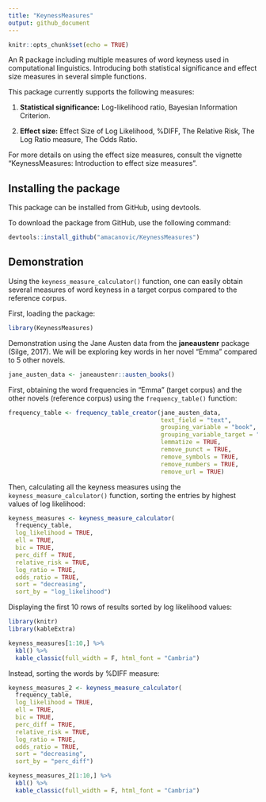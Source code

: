 ```yaml
---
title: "KeynessMeasures"
output: github_document
---
```


```r
knitr::opts_chunk$set(echo = TRUE)
```

An R package including multiple measures of word keyness used in computational
linguistics. Introducing both statistical significance and effect size
measures in several simple functions.


This package currently supports the following measures:

1.  **Statistical significance:** Log-likelihood ratio, Bayesian Information Criterion.

2.  **Effect size:** Effect Size of Log Likelihood, %DIFF, The Relative Risk,
The Log Ratio measure, The Odds Ratio.

For more details on using the effect size measures, consult the vignette 
"KeynessMeasures: Introduction to effect size measures". 

## Installing the package

This package can be installed from GitHub, using devtools. 

To download the package from GitHub, use the following command:
```r
devtools::install_github("amacanovic/KeynessMeasures")
```

## Demonstration

Using the `keyness_measure_calculator()` function, one can easily obtain
several measures of word keyness in a target corpus compared to the 
reference corpus.

First, loading the package:
```r
library(KeynessMeasures)
```


Demonstration using the Jane Austen data from the **janeaustenr** package (Silge, 2017).
We will be exploring key words in her novel "Emma" compared to 5 other novels.
```r

jane_austen_data <- janeaustenr::austen_books()

```

First, obtaining the word frequencies in "Emma" (target corpus) and the other
novels (reference corpus) using the `frequency_table()` function:
```r
frequency_table <- frequency_table_creator(jane_austen_data,
                                           text_field = "text",
                                           grouping_variable = "book",
                                           grouping_variable_target = "Emma",
                                           lemmatize = TRUE,
                                           remove_punct = TRUE,
                                           remove_symbols = TRUE,
                                           remove_numbers = TRUE,
                                           remove_url = TRUE)
```

Then, calculating all the keyness measures using the `keyness_measure_calculator()` function,
sorting the entries by highest values of log likelihood:

```r
keyness_measures <- keyness_measure_calculator(
  frequency_table,
  log_likelihood = TRUE,
  ell = TRUE,
  bic = TRUE,
  perc_diff = TRUE,
  relative_risk = TRUE,
  log_ratio = TRUE,
  odds_ratio = TRUE,
  sort = "decreasing",
  sort_by = "log_likelihood")
```

Displaying the first 10 rows of results sorted by log likelihood values:
```r
library(knitr)
library(kableExtra)

keyness_measures[1:10,] %>%
  kbl() %>%
  kable_classic(full_width = F, html_font = "Cambria")
```
Instead, sorting the words by %DIFF measure:

```r

keyness_measures_2 <- keyness_measure_calculator(
  frequency_table,
  log_likelihood = TRUE,
  ell = TRUE,
  bic = TRUE,
  perc_diff = TRUE,
  relative_risk = TRUE,
  log_ratio = TRUE,
  odds_ratio = TRUE,
  sort = "decreasing",
  sort_by = "perc_diff")

keyness_measures_2[1:10,] %>%
  kbl() %>%
  kable_classic(full_width = F, html_font = "Cambria")
```


